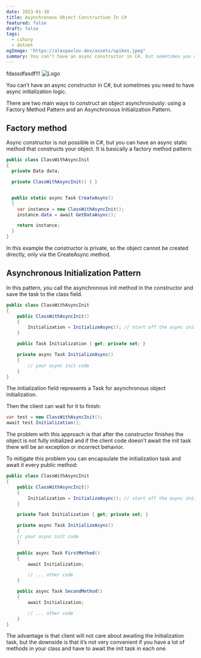 ---
date: 2023-01-30
title: Asynchronous Object Construction In C#
featured: false
draft: false
tags:
  - csharp
  - dotnet
ogImage: "https://alexpavlov.dev/assets/spikes.jpeg"
summary: You can’t have an async constructor in C#, but sometimes you need to have async initialization logic.
---
fdassdfasdf!!!
![Logo](/assets/spikes.jpeg)

You can’t have an async constructor in C#, but sometimes you need to have async initialization logic.

There are two main ways to construct an object asynchronously: using a Factory Method Pattern and an Asynchronous Initialization Pattern.

## Factory method

Async constructor is not possible in C#, but you can have an async static method that constructs your object. It is basically a factory method pattern:

```csharp
public class ClassWithAsyncInit
{
  private Data data;

  private ClassWithAsyncInit() { }


  public static async Task CreateAsync()
  {
    var instance = new ClassWithAsyncInit();
    instance.data = await GetDataAsync();

	return instance;
  }
}
```

In this example the constructor is private, so the object cannot be created directly, only via the CreateAsync method.

## Asynchronous Initialization Pattern

In this pattern, you call the asynchronous init method in the constructor and save the task to the class field.

```csharp
public class ClassWithAsyncInit
{
    public ClassWithAsyncInit()
    {
        Initialization = InitializeAsync(); // start off the async init
    }

    public Task Initialization { get; private set; }

    private async Task InitializeAsync()
    {
		// your async init code
    }
}
```

The initialization field represents a Task for asynchronous object initialization.

Then the client can wait for it to finish:

```csharp
var test = new ClassWithAsyncInit();
await test.Initialization();
```

The problem with this approach is that after the constructor finishes the object is not fully initialized and if the client code doesn’t await the init task there will be an exception or incorrect behavior.

To mitigate this problem you can encapsulate the initialization task and await it every public method:

```csharp
public class ClassWithAsyncInit
{
    public ClassWithAsyncInit()
    {
        Initialization = InitializeAsync(); // start off the async init
    }

    private Task Initialization { get; private set; }

    private async Task InitializeAsync()
    {
	// your async init code
    }

    public async Task FirstMethod()
    {
        await Initialization;

        // ... other code
    }

    public async Task SecondMethod()
    {
        await Initialization;

        // ... other code
    }
}
```

The advantage is that client will not care about awaiting the Initialization task, but the downside is that it’s not very convenient if you have a lot of methods in your class and have to await the init task in each one.
